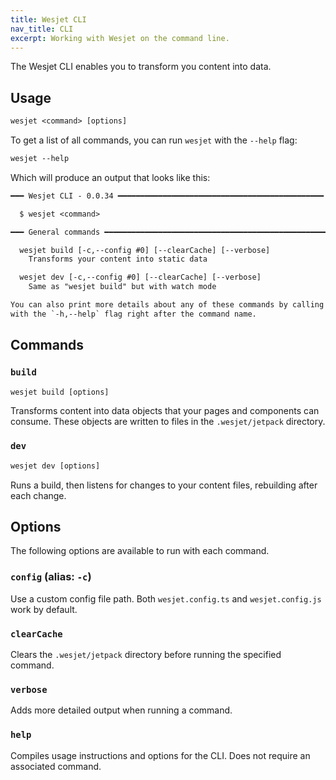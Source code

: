 ```yaml
---
title: Wesjet CLI
nav_title: CLI
excerpt: Working with Wesjet on the command line.
---
```


The Wesjet CLI enables you to transform you content into data.

## Usage

```txt
wesjet <command> [options]
```

To get a list of all commands, you can run `wesjet` with the `--help` flag:

```txt
wesjet --help
```

Which will produce an output that looks like this:

```txt
━━━ Wesjet CLI - 0.0.34 ━━━━━━━━━━━━━━━━━━━━━━━━━━━━━━━━━━━━━━━━━━━━━━

  $ wesjet <command>

━━━ General commands ━━━━━━━━━━━━━━━━━━━━━━━━━━━━━━━━━━━━━━━━━━━━━━━━━━━━━━━

  wesjet build [-c,--config #0] [--clearCache] [--verbose]
    Transforms your content into static data

  wesjet dev [-c,--config #0] [--clearCache] [--verbose]
    Same as "wesjet build" but with watch mode

You can also print more details about any of these commands by calling them
with the `-h,--help` flag right after the command name.
```

## Commands

### `build`

```txt
wesjet build [options]
```

Transforms content into data objects that your pages and components can consume. These objects are written to files in the `.wesjet/jetpack` directory.

### `dev`

```txt
wesjet dev [options]
```

Runs a build, then listens for changes to your content files, rebuilding after each change.

## Options

The following options are available to run with each command.

### `config` (alias: `-c`)

Use a custom config file path. Both `wesjet.config.ts` and `wesjet.config.js` work by default.

### `clearCache`

Clears the `.wesjet/jetpack` directory before running the specified command.

### `verbose`

Adds more detailed output when running a command.

### `help`

Compiles usage instructions and options for the CLI. Does not require an associated command.
